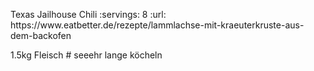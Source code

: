 Texas Jailhouse Chili
:servings: 8
:url: https://www.eatbetter.de/rezepte/lammlachse-mit-kraeuterkruste-aus-dem-backofen

1.5kg Fleisch
# seeehr lange köcheln
